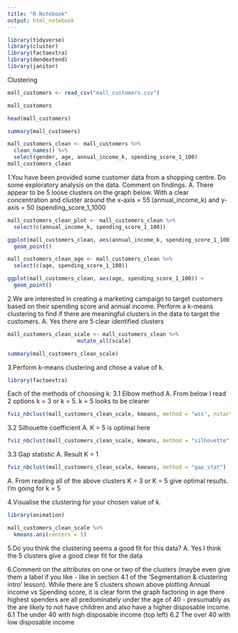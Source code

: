 ```yaml
---
title: "R Notebook"
output: html_notebook
---
```


```r
library(tidyverse)
library(cluster)
library(factoextra)
library(dendextend)
library(janitor)

```

Clustering

```r
mall_customers <- read_csv("mall_customers.csv")
```

```r
mall_customers
```

```r
head(mall_customers)

```

```r
summary(mall_customers)
```

```r
mall_customers_clean <- mall_customers %>%
  clean_names() %>%
  select(gender, age, annual_income_k, spending_score_1_100)
mall_customers_clean
```

1.You have been provided some customer data from a shopping centre. Do some exploratory analysis on the data. Comment on findings.
A. There appear to be 5 loose clusters on the graph below. With a clear concentration and cluster around the x-axis = 55 (annual_income_k) and y-axis = 50 (spending_score_1_1000 
```r
mall_customers_clean_plot <- mall_customers_clean %>%
  select(c(annual_income_k, spending_score_1_100))

ggplot(mall_customers_clean, aes(annual_income_k, spending_score_1_100)) +
  geom_point()
```

```r
mall_customers_clean_age <- mall_customers_clean %>%
  select(c(age, spending_score_1_100))

ggplot(mall_customers_clean, aes(age, spending_score_1_100)) +
  geom_point()
```


2.We are interested in creating a marketing campaign to target customers based on their spending score and annual income. Perform a k-means clustering to find if there are meaningful clusters in the data to target the customers.
A. Yes there are 5 clear identified clusters
```r
mall_customers_clean_scale <- mall_customers_clean %>% 
                      mutate_all(scale) 

summary(mall_customers_clean_scale)
```


3.Perform k-means clustering and chose a value of k.

```r
library(factoextra)
```

Each of the methods of choosing k:
3.1 Elbow method
A. From below I read 2 options k = 3 or k = 5. k = 5 looks to be clearer
```r
fviz_nbclust(mall_customers_clean_scale, kmeans, method = "wss", nstart = 25)
```

3.2 Silhouette coefficient
A. K = 5 is optimal here
```r
fviz_nbclust(mall_customers_clean_scale, kmeans, method = "silhouette", nstart = 25)
```

3.3 Gap statistic
A.  Result K = 1 
```r
fviz_nbclust(mall_customers_clean_scale, kmeans, method = "gap_stat")
```

A. From reading all of the above clusters K = 3 or K = 5 give optimal results. I'm going for k = 5


4.Visualise the clustering for your chosen value of k.
```r
library(animation)

mall_customers_clean_scale %>% 
  kmeans.ani(centers = 5)
```


5.Do you think the clustering seems a good fit for this data?
A. Yes I think the 5 clusters give a good clear fit for the data 


6.Comment on the attributes on one or two of the clusters (maybe even give them a label if you like - like in section 4.1 of the ‘Segmentation & clustering intro’ lesson).
While there are 5 clusters shown above plotting Annual income vs Spending score, it is clear form the graph factoring in age there highest spenders are all predominately under the age of 40 - presumably as the are likely to not have children and also have a higher disposable income.
6.1 The under 40 with high disposable income (top left)
6.2 The over 40 with low disposable income





